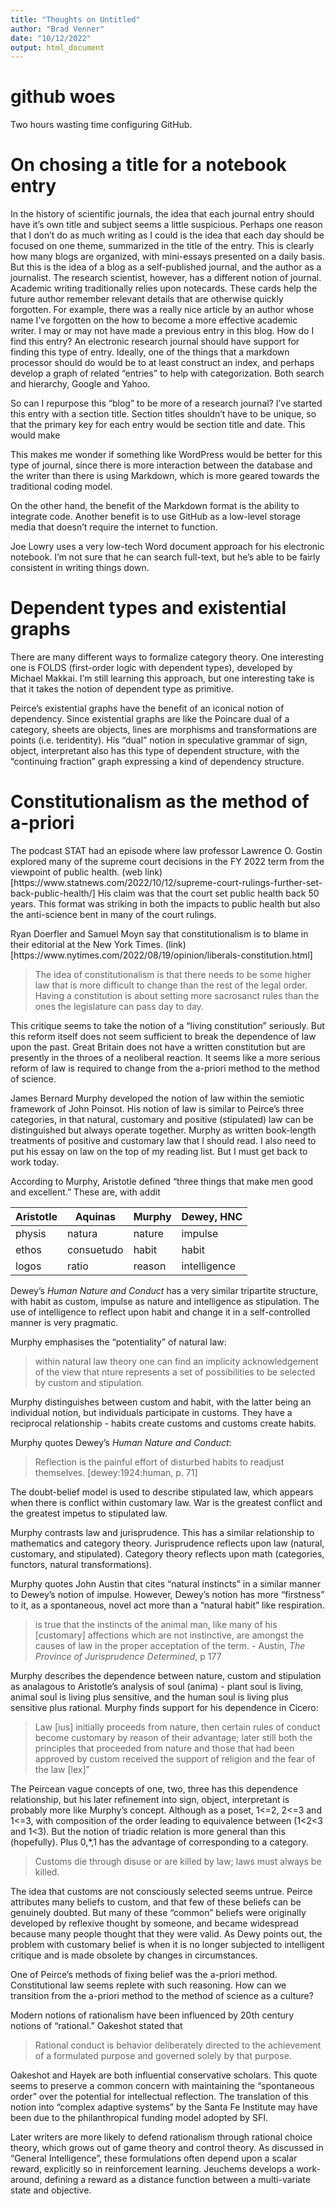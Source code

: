 ```yaml
---
title: "Thoughts on Untitled"
author: "Brad Venner"
date: "10/12/2022"
output: html_document
---
```

# github woes

Two hours wasting time configuring GitHub.

# On chosing a title for a notebook entry

In the history of scientific journals, the idea that each journal entry should have it's own title and subject seems a little suspicious. Perhaps one reason that I don't do as much writing as I could is the idea that each day should be focused on one theme, summarized in the title of the entry. This is clearly how many blogs are organized, with mini-essays presented on a daily basis. But this is the idea of a blog as a self-published journal, and the author as a journalist. The research scientist, however, has a different notion of journal. Academic writing traditionally relies upon notecards. These cards help the future author remember relevant details that are otherwise quickly forgotten. For example, there was a really nice article by an author whose name I've forgotten on the how to become a more effective academic writer. I may or may not have made a previous entry in this blog. How do I find this entry? An electronic research journal should have support for finding this type of entry. Ideally, one of the things that a markdown processor should do would be to at least construct an index, and perhaps develop a graph of related "entries" to help with categorization. Both search and hierarchy, Google and Yahoo.

So can I repurpose this "blog" to be more of a research journal? I've started this entry with a section title. Section titles shouldn't have to be unique, so that the primary key for each entry would be section title and date. This would make 

This makes me wonder if something like WordPress would be better for this type of journal, since there is more interaction between the database and the writer than there is using Markdown, which is more geared towards the traditional coding model.

On the other hand, the benefit of the Markdown format is the ability to integrate code. Another benefit is to use GitHub as a low-level storage media that doesn't require the internet to function. 

Joe Lowry uses a very low-tech Word document approach for his electronic notebook. I'm not sure that he can search full-text, but he's able to be fairly consistent in writing things down.

# Dependent types and existential graphs

There are many different ways to formalize category theory. One interesting one is FOLDS (first-order logic with dependent types), developed by Michael Makkai. I'm still learning this approach, but one interesting take is that it takes the notion of dependent type as primitive.

Peirce's existential graphs have the benefit of an iconical notion of dependency. Since existential graphs are like the Poincare dual of a category, sheets are objects, lines are morphisms and transformations are points (i.e. teridentity). His "dual" notion in speculative grammar of sign, object, interpretant also has this type of dependent structure, with the "continuing fraction" graph expressing a kind of dependency structure.

# Constitutionalism as the method of a-priori

The podcast STAT had an episode where law professor Lawrence O. Gostin explored many of the supreme court decisions in the FY 2022 term from the viewpoint of public health. (web link)[https://www.statnews.com/2022/10/12/supreme-court-rulings-further-set-back-public-health/] His claim was that the court set public health back 50 years. This format was striking in both the impacts to public health but also the anti-science bent in many of the court rulings.

Ryan Doerfler and Samuel Moyn say that constitutionalism is to blame in their editorial at the New York Times. (link)[https://www.nytimes.com/2022/08/19/opinion/liberals-constitution.html]

> The idea of constitutionalism is that there needs to be some higher law that is more difficult to change than the rest of the legal order. Having a constitution is about setting more sacrosanct rules than the ones the legislature can pass day to day.

This critique seems to take the notion of a "living constitution" seriously. But this reform itself does not seem sufficient to break the dependence of law upon the past. 
Great Britain does not have a written constitution but are presently in the throes of a neoliberal reaction. It seems like a more serious reform of law is required to change from the a-priori method to the method of science.

James Bernard Murphy developed the notion of law within the semiotic framework of John Poinsot. His notion of law is similar to Peirce's three categories, in that natural, customary and positive (stipulated) law can be distinguished but always operate together. Murphy as written book-length treatments of positive and customary law that I should read. I also need to put his essay on law on the top of my reading list. But I must get back to work today.

According to Murphy, Aristotle defined "three things that make men good and excellent." These are, with addit

| Aristotle | Aquinas | Murphy | Dewey, HNC |
| ---  |---|---|---|
| physis | natura | nature | impulse |
| ethos  | consuetudo | habit | habit |
| logos | ratio | reason | intelligence |

Dewey's *Human Nature and Conduct* has a very similar tripartite structure, with habit as custom, impulse as nature and intelligence as stipulation. The use of intelligence to reflect upon habit and change it in a self-controlled manner is very pragmatic. 

Murphy emphasises the "potentiality" of natural law:

> within natural law theory one can find an implicity acknowledgement of the view that nture represents a set of possibilities to be selected by custom and stipulation.

Murphy distinguishes between custom and habit, with the latter being an individual notion, but individuals participate in customs. They have a reciprocal relationship - habits create customs and customs create habits.

Murphy quotes Dewey's *Human Nature and Conduct*:

> Reflection is the painful effort of disturbed habits to readjust themselves. [dewey:1924:human, p. 71]

The doubt-belief model is used to describe stipulated law, which appears when there is conflict within customary law. War is the greatest conflict and the greatest impetus to stipulated law.

Murphy contrasts law and jurisprudence. This has a similar relationship to mathematics and category theory. Jurisprudence reflects upon law (natural, customary, and stipulated). Category theory reflects upon math (categories, functors, natural transformations).

Murphy quotes John Austin that cites "natural instincts" in a similar manner to Dewey's notion of impulse. However, Dewey's notion has more "firstness" to it, as a spontaneous, novel act more than a "natural habit" like respiration.

>is true that the instincts of the animal man, like
many of his [customary] affections which are not instinctive, are amongst the causes of law in the proper acceptation of the term. - Austin, *The Province of Jurisprudence Determined*, p 177

Murphy describes the dependence between nature, custom and stipulation as analagous to Aristotle's analysis of soul (anima) - plant soul is living, animal soul is living plus sensitive, and the human soul is living plus sensitive plus rational. Murphy finds support for his dependence in Cicero:

> Law [ius] initially proceeds from nature, then certain rules of conduct become customary by reason of their advantage; later still both the principles that proceeded from nature and those that had been approved by custom received the support of religion and the fear of the law [lex]"

The Peircean vague concepts of one, two, three has this dependence relationship, but his later refinement into sign, object, interpretant is probably more like Murphy's concept. Although as a poset, 1<=2, 2<=3 and 1<=3, with composition of the order leading to equivalence between (1<2<3 and 1<3). But the notion of triadic relation is more general than this (hopefully). Plus 0,*,1 has the advantage of corresponding to a category.

>Customs die through disuse or are killed by law; laws
must always be killed. 

The idea that customs are not consciously selected seems untrue. Peirce attributes many beliefs to custom, and that few of these beliefs can be genuinely doubted. But many of these "common" beliefs were originally developed by reflexive thought by someone, and became widespread because many people thought that they were valid. As Dewy points out, the problem with customary belief is when it is no longer subjected to intelligent critique and is made obsolete by changes in circumstances. 

One of Peirce's methods of fixing belief was the a-priori method. Constitutional law seems replete with such reasoning. How can we transition from the a-priori method to the method of science as a culture?

Modern notions of rationalism have been influenced by 20th century notions of "rational." Oakeshot stated that

> Rational conduct is behavior deliberately directed to the achievement of a formulated purpose and governed solely by that purpose.

Oakeshot and Hayek are both influential conservative scholars. This quote seems to preserve a common concern with maintaining the "spontaneous order" over the potential for intellectual reflection. The translation of this notion into "complex adaptive systems" by the Santa Fe Institute may have been due to the philanthropical funding model adopted by SFI.

Later writers are more likely to defend rationalism through rational choice theory, which grows out of game theory and control theory. As discussed in "General Intelligence", these formulations often depend upon a scalar reward, explicitly so in reinforcement learning. Jeuchems develops a work-around, defining a reward as a distance function between a multi-variate state and objective.